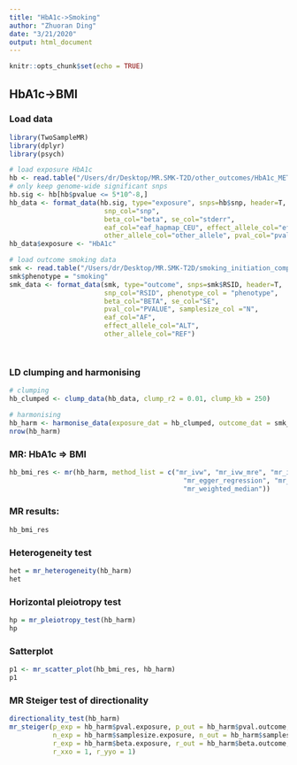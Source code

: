 ```yaml
---
title: "HbA1c->Smoking"
author: "Zhuoran Ding"
date: "3/21/2020"
output: html_document
---
```


```r
knitr::opts_chunk$set(echo = TRUE)
```

## HbA1c->BMI
### Load data
```r
library(TwoSampleMR)
library(dplyr)
library(psych)

# load exposure HbA1c
hb <- read.table("/Users/dr/Desktop/MR.SMK-T2D/other_outcomes/HbA1c_METAL_European.txt", header=T)
# only keep genome-wide significant snps
hb.sig <- hb[hb$pvalue <= 5*10^-8,]
hb_data <- format_data(hb.sig, type="exposure", snps=hb$snp, header=T, 
                        snp_col="snp",
                        beta_col="beta", se_col="stderr",
                        eaf_col="eaf_hapmap_CEU", effect_allele_col="effect_allele",
                        other_allele_col="other_allele", pval_col="pvalue")
hb_data$exposure <- "HbA1c"

# load outcome smoking data
smk <- read.table("/Users/dr/Desktop/MR.SMK-T2D/smoking_initiation_complete_snp/SmokingInitiation.txt", header=T)
smk$phenotype = "smoking"
smk_data <- format_data(smk, type="outcome", snps=smk$RSID, header=T,
                        snp_col="RSID", phenotype_col = "phenotype",
                        beta_col="BETA", se_col="SE",
                        pval_col="PVALUE", samplesize_col ="N",
                        eaf_col="AF",
                        effect_allele_col="ALT",
                        other_allele_col="REF")




```


### LD clumping and harmonising
```r
# clumping
hb_clumped <- clump_data(hb_data, clump_r2 = 0.01, clump_kb = 250)

# harmonising
hb_harm <- harmonise_data(exposure_dat = hb_clumped, outcome_dat = smk_data)
nrow(hb_harm)
```

### MR: HbA1c => BMI
```r
hb_bmi_res <- mr(hb_harm, method_list = c("mr_ivw", "mr_ivw_mre", "mr_ivw_fe", 
                                            "mr_egger_regression", "mr_egger_regression_bootstrap",
                                            "mr_weighted_median"))
```


### MR results:
```r
hb_bmi_res
```


### Heterogeneity test
```r
het = mr_heterogeneity(hb_harm)
het
```


### Horizontal pleiotropy test
```r
hp = mr_pleiotropy_test(hb_harm)
hp
```

### Satterplot
```r
p1 <- mr_scatter_plot(hb_bmi_res, hb_harm)
p1
```


### MR Steiger test of directionality
```r
directionality_test(hb_harm)
mr_steiger(p_exp = hb_harm$pval.exposure, p_out = hb_harm$pval.outcome, 
           n_exp = hb_harm$samplesize.exposure, n_out = hb_harm$samplesize.outcome, 
           r_exp = hb_harm$beta.exposure, r_out = hb_harm$beta.outcome, 
           r_xxo = 1, r_yyo = 1)
```








